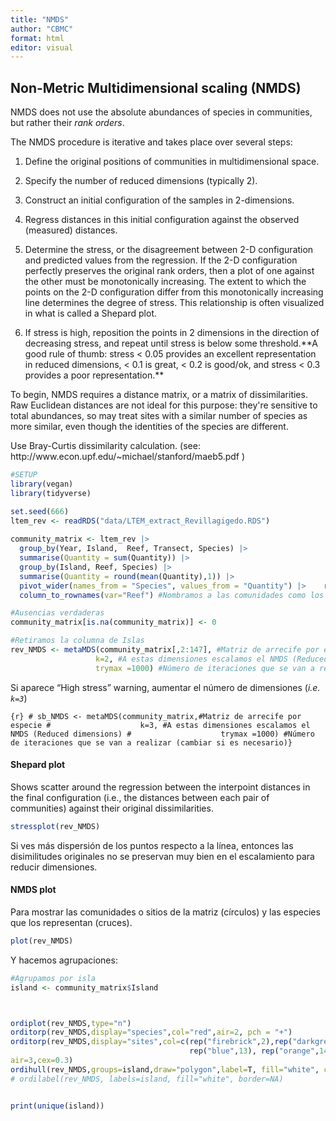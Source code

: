 ```yaml
---
title: "NMDS" 
author: "CBMC" 
format: html 
editor: visual 
---
```


## Non-Metric Multidimensional scaling (NMDS)

NMDS does not use the absolute abundances of species in communities, but rather their *rank orders*.

The NMDS procedure is iterative and takes place over several steps:

1.  Define the original positions of communities in multidimensional space.

2.  Specify the number of reduced dimensions (typically 2).

3.  Construct an initial configuration of the samples in 2-dimensions.

4.  Regress distances in this initial configuration against the observed (measured) distances.

5.  Determine the stress, or the disagreement between 2-D configuration and predicted values from the regression. If the 2-D configuration perfectly preserves the original rank orders, then a plot of one against the other must be monotonically increasing. The extent to which the points on the 2-D configuration differ from this monotonically increasing line determines the degree of stress. This relationship is often visualized in what is called a Shepard plot.

6.  If stress is high, reposition the points in 2 dimensions in the direction of decreasing stress, and repeat until stress is below some threshold.\*\*A good rule of thumb: stress \< 0.05 provides an excellent representation in reduced dimensions, \< 0.1 is great, \< 0.2 is good/ok, and stress \< 0.3 provides a poor representation.\*\*

To begin, NMDS requires a distance matrix, or a matrix of dissimilarities. Raw Euclidean distances are not ideal for this purpose: they\'re sensitive to total abundances, so may treat sites with a similar number of species as more similar, even though the identities of the species are different.

Use Bray-Curtis dissimilarity calculation. (see: http://www.econ.upf.edu/\~michael/stanford/maeb5.pdf )

```r
#SETUP 
library(vegan) 
library(tidyverse)
```

```r
set.seed(666) 
ltem_rev <- readRDS("data/LTEM_extract_Revillagigedo.RDS")   
  
community_matrix <- ltem_rev |>    
  group_by(Year, Island,  Reef, Transect, Species) |>    
  summarise(Quantity = sum(Quantity)) |>    
  group_by(Island, Reef, Species) |>    
  summarise(Quantity = round(mean(Quantity),1)) |>    
  pivot_wider(names_from = "Species", values_from = "Quantity") |>    remove_rownames()|>    
  column_to_rownames(var="Reef") #Nombramos a las comunidades como los arrecifes

#Ausencias verdaderas  
community_matrix[is.na(community_matrix)] <- 0 
```

```r
#Retiramos la columna de Islas
rev_NMDS <- metaMDS(community_matrix[,2:147], #Matriz de arrecife por especie
                   k=2, #A estas dimensiones escalamos el NMDS (Reduced dimensions)
                   trymax =1000) #Número de iteraciones que se van a realizar                                        (cambiar si es necesario)   
```

Si aparece "High stress" warning, aumentar el número de dimensiones (*i.e.* *`k=3`*)

```{r} # sb_NMDS <- metaMDS(community_matrix,#Matriz de arrecife por especie #                    k=3, #A estas dimensiones escalamos el NMDS (Reduced dimensions) #                    trymax =1000) #Número de iteraciones que se van a realizar (cambiar si es necesario)}
```

#### Shepard plot

Shows scatter around the regression between the interpoint distances in the final configuration (i.e., the distances between each pair of communities) against their original dissimilarities.

```r
stressplot(rev_NMDS)
```

Si ves más dispersión de los puntos respecto a la línea, entonces las disimilitudes originales no se preservan muy bien en el escalamiento para reducir dimensiones.

#### NMDS plot

Para mostrar las comunidades o sitios de la matriz (círculos) y las especies que los representan (cruces).

```r
plot(rev_NMDS)
```

Y hacemos agrupaciones:

```r
#Agrupamos por isla
island <- community_matrix$Island



ordiplot(rev_NMDS,type="n")
orditorp(rev_NMDS,display="species",col="red",air=2, pch = "+")
orditorp(rev_NMDS,display="sites",col=c(rep("firebrick",2),rep("darkgreen",1),
                                        rep("blue",13), rep("orange",14 )),
air=3,cex=0.3)
ordihull(rev_NMDS,groups=island,draw="polygon",label=T, fill="white", col =c("firebrick", "darkgreen", "lightblue", "gold"), alpha = 0.25 )
# ordilabel(rev_NMDS, labels=island, fill="white", border=NA)


print(unique(island))
```
